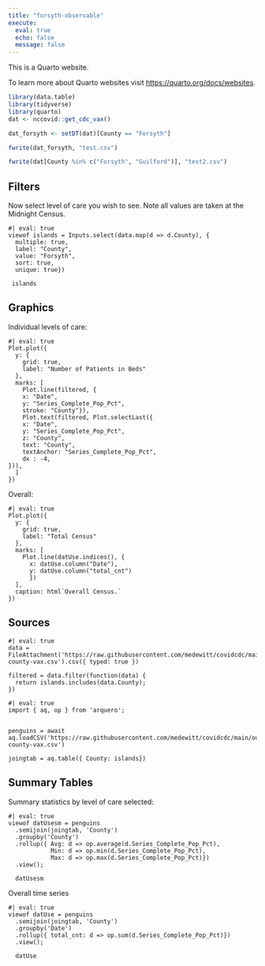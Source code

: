 ```yaml
---
title: "forsyth-observable"
execute:
  eval: true
  echo: false
  message: false
---
```


This is a Quarto website.

To learn more about Quarto websites visit <https://quarto.org/docs/websites>.

```r
library(data.table)
library(tidyverse)
library(quarto)
dat <- nccovid::get_cdc_vax()

dat_forsyth <- setDT(dat)[County == "Forsyth"]

fwrite(dat_forsyth, "test.csv")

fwrite(dat[County %in% c("Forsyth", "Guilford")], "test2.csv")
```

## Filters

Now select level of care you wish to see. 
Note all values are taken at the Midnight Census.

```ojs
#| eval: true
viewof islands = Inputs.select(data.map(d => d.County), {
  multiple: true, 
  label: "County", 
  value: "Forsyth",
  sort: true, 
  unique: true})
  
 islands
```

## Graphics

Individual levels of care:

```ojs
#| eval: true
Plot.plot({
  y: {
    grid: true,
    label: "Number of Patients in Beds"
  },
  marks: [
    Plot.line(filtered, {
    x: "Date", 
    y: "Series_Complete_Pop_Pct", 
    stroke: "County"}),
    Plot.text(filtered, Plot.selectLast({
    x: "Date",
    y: "Series_Complete_Pop_Pct",
    z: "County",
    text: "County",
    textAnchor: "Series_Complete_Pop_Pct",
    dx : -4,
})),
  ]
})
```



Overall:



```ojs
#| eval: true
Plot.plot({
  y: {
    grid: true,
    label: "Total Census"
  },
  marks: [
    Plot.line(datUse.indices(), {
      x: datUse.column("Date"), 
      y: datUse.column("total_cnt")
      })
  ],
  caption: html`Overall Census.`
})
```


## Sources

```ojs
#| eval: true
data = FileAttachment('https://raw.githubusercontent.com/medewitt/covidcdc/main/output/nc-county-vax.csv').csv({ typed: true })
```

```ojs
filtered = data.filter(function(data) {
  return islands.includes(data.County);
})
```


```ojs
#| eval: true
import { aq, op } from 'arquero';


penguins = await aq.loadCSV('https://raw.githubusercontent.com/medewitt/covidcdc/main/output/nc-county-vax.csv')

```

```ojs

joingtab = aq.table({ County: islands})
```

## Summary Tables

Summary statistics by level of care selected:

```ojs
#| eval: true
viewof datUsesm = penguins
  .semijoin(joingtab, 'County')
  .groupby('County')
  .rollup({ Avg: d => op.average(d.Series_Complete_Pop_Pct),
            Min: d => op.min(d.Series_Complete_Pop_Pct),
            Max: d => op.max(d.Series_Complete_Pop_Pct)})
  .view();
  
  datUsesm
```

Overall time series

```ojs
#| eval: true
viewof datUse = penguins
  .semijoin(joingtab, 'County')
  .groupby('Date')
  .rollup({ total_cnt: d => op.sum(d.Series_Complete_Pop_Pct)})
  .view();
  
  datUse
```